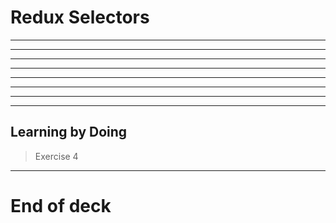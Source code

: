 



# Redux Selectors

---

<Selectors />

---

<SelectorsState />

---

<SelectorUsage />

---

<SelectorsComputed />

---

<Reselect />

---

<ReselectExample />

---

<ReselectFactoryExample />

---

## Learning by Doing

> Exercise 4

---

# End of deck

